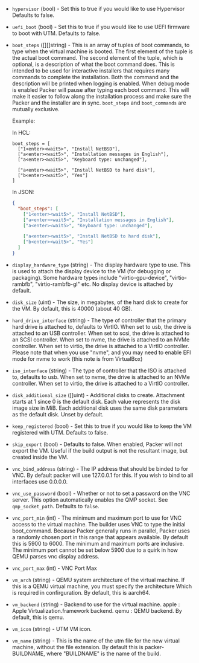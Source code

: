 <!-- Code generated from the comments of the Config struct in builder/utm/iso/config.go; DO NOT EDIT MANUALLY -->

- `hypervisor` (bool) - Set this to true if you would like to use Hypervisor
  Defaults to false.

- `uefi_boot` (bool) - Set this to true if you would like to use UEFI firmware to boot with
  UTM. Defaults to false.

- `boot_steps` ([][]string) - This is an array of tuples of boot commands, to type when the virtual
  machine is booted. The first element of the tuple is the actual boot
  command. The second element of the tuple, which is optional, is a
  description of what the boot command does. This is intended to be used for
  interactive installers that requires many commands to complete the
  installation. Both the command and the description will be printed when
  logging is enabled. When debug mode is enabled Packer will pause after
  typing each boot command. This will make it easier to follow along the
  installation process and make sure the Packer and the installer are in
  sync. `boot_steps` and `boot_commands` are mutually exclusive.
  
  Example:
  
  In HCL:
  ```hcl
  boot_steps = [
    ["1<enter><wait5>", "Install NetBSD"],
    ["a<enter><wait5>", "Installation messages in English"],
    ["a<enter><wait5>", "Keyboard type: unchanged"],
  
    ["a<enter><wait5>", "Install NetBSD to hard disk"],
    ["b<enter><wait5>", "Yes"]
  ]
  ```
  
  In JSON:
  ```json
  {
    "boot_steps": [
      ["1<enter><wait5>", "Install NetBSD"],
      ["a<enter><wait5>", "Installation messages in English"],
      ["a<enter><wait5>", "Keyboard type: unchanged"],
  
      ["a<enter><wait5>", "Install NetBSD to hard disk"],
      ["b<enter><wait5>", "Yes"]
    ]
  }
  ```

- `display_hardware_type` (string) - The display hardware type to use. This is used to attach the display
  device to the VM (for debugging or packaging). Some hardware types
  include "virtio-gpu-device", "virtio-rambfb", "virtio-rambfb-gl" etc.
  No display device is attached by default.

- `disk_size` (uint) - The size, in megabytes, of the hard disk to create for the VM. By
  default, this is 40000 (about 40 GB).

- `hard_drive_interface` (string) - The type of controller that the primary hard drive is attached to,
  defaults to VirtIO. When set to usb, the drive is attached to an USB
  controller. When set to scsi, the drive is attached to an  SCSI
  controller. When set to nvme, the drive is attached to an NVMe
  controller. When set to virtio, the drive is attached to a VirtIO
  controller. Please note that when you use "nvme",
  and you may need to enable EFI mode for nvme to work (this note is from VirtualBox)

- `iso_interface` (string) - The type of controller that the ISO is attached to, defaults to usb.
  When set to nvme, the drive is attached to an NVMe controller.
  When set to virtio, the drive is attached to a VirtIO controller.

- `disk_additional_size` ([]uint) - Additional disks to create. Attachment starts at 1 since 0
  is the default disk. Each value represents the disk image size in MiB.
  Each additional disk uses the same disk parameters as the default disk.
  Unset by default.

- `keep_registered` (bool) - Set this to true if you would like to keep the VM registered with
  UTM. Defaults to false.

- `skip_export` (bool) - Defaults to false. When enabled, Packer will not export the VM. Useful
  if the build output is not the resultant image, but created inside the
  VM.

- `vnc_bind_address` (string) - The IP address that should be
  binded to for VNC. By default packer will use 127.0.0.1 for this. If you
  wish to bind to all interfaces use 0.0.0.0.

- `vnc_use_password` (bool) - Whether or not to set a password on the VNC server. This option
  automatically enables the QMP socket. See `qmp_socket_path`. Defaults to
  `false`.

- `vnc_port_min` (int) - The minimum and maximum port
  to use for VNC access to the virtual machine. The builder uses VNC to type
  the initial boot_command. Because Packer generally runs in parallel,
  Packer uses a randomly chosen port in this range that appears available. By
  default this is 5900 to 6000. The minimum and maximum ports are inclusive.
  The minimum port cannot be set below 5900 due to a quirk in how QEMU parses
  vnc display address.

- `vnc_port_max` (int) - VNC Port Max

- `vm_arch` (string) - QEMU system architecture of the virtual machine.
  If this is a QEMU virtual machine, you must specify the architecture
  Which is required in confirguration. By default, this is aarch64.

- `vm_backend` (string) - Backend to use for the virtual machine.
  apple : Apple Virtualization.framework backend.
  qemu : QEMU backend.
  By default, this is qemu.

- `vm_icon` (string) - UTM VM icon.

- `vm_name` (string) - This is the name of the utm file for the new virtual machine, without
  the file extension. By default this is packer-BUILDNAME, where
  "BUILDNAME" is the name of the build.

<!-- End of code generated from the comments of the Config struct in builder/utm/iso/config.go; -->
